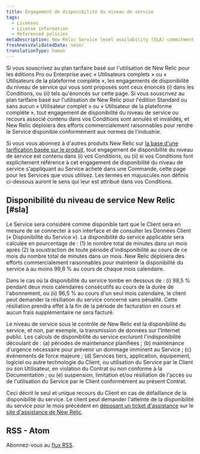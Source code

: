 ```yaml
---
title: Engagement de disponibilité du niveau de service
tags:
  - Licenses
  - License information
  - Referenced policies
metaDescription: New Relic Service level availability (SLA) commitment
freshnessValidatedDate: never
translationType: human
---
```


Si vous souscrivez au plan tarifaire basé sur l&apos;utilisation de New Relic pour les éditions Pro ou Enterprise avec « Utilisateurs complets » ou « Utilisateurs de la plateforme complète », les engagements de disponibilité du niveau de service qui vous sont proposés sont ceux énoncés (i) dans les Conditions, ou (ii) tels qu&apos;énoncés sur cette page. Si vous souscrivez au plan tarifaire basé sur l&apos;utilisation de New Relic pour l&apos;édition Standard ou sans aucun « Utilisateur complet » ou « Utilisateur de la plateforme complète », tout engagement de disponibilité du niveau de service ou recours associé contenu dans vos Conditions sont annulés et invalidés, et New Relic déploiera des efforts commercialement raisonnables pour rendre le Service disponible conformément aux normes de l&apos;industrie.

Si vous vous abonnez à d&apos;autres produits New Relic sur [la base d&apos;une tarification basée sur le produit](/docs/accounts/original-accounts-billing/product-pricing/product-based-pricing), tout engagement de disponibilité du niveau de service est contenu dans (i) vos Conditions, ou (ii) si vos Conditions font explicitement référence à cet engagement de disponibilité du niveau de service s&apos;appliquant au Service acheté dans une Commande, cette page pour les Services que vous utilisez. Les termes en majuscules non définis ci-dessous auront le sens qui leur est attribué dans vos Conditions.

## Disponibilité du niveau de service New Relic [#sla]

Le Service sera considéré comme disponible tant que le Client sera en mesure de se connecter à son interface et de consulter les Données Client (« Disponibilité du Service »). La disponibilité du service applicable sera calculée en pourcentage de : (1) le nombre total de minutes dans un mois après (2) la soustraction de toute période d&apos;indisponibilité au cours de ce mois du nombre total de minutes dans un mois. New Relic déploiera des efforts commercialement raisonnables pour maintenir la disponibilité du service à au moins 99,8 % au cours de chaque mois calendaire.

Dans le cas où la disponibilité du service tombe en dessous de : (i) 98,5 % pendant deux mois calendaires consécutifs au cours de la durée de l&apos;abonnement, ou (ii) 96,5 % au cours d&apos;un seul mois calendaire, le client peut demander la résiliation du service concerné sans pénalité. Cette résiliation prendra effet à la fin de la période de facturation en cours et aucun frais supplémentaire ne sera facturé.

Le niveau de service sous le contrôle de New Relic est la disponibilité du service, et non, par exemple, la transmission de données sur l&apos;Internet public. Les calculs de disponibilité du service excluront l&apos;indisponibilité découlant de : (a) périodes de maintenance planifiées ; (b) maintenance d&apos;urgence nécessaire pour prévenir un dommage imminent au Service ; (c) événements de force majeure ; (d) Services tiers, application, équipement, logiciel ou autre technologie du Client, ou utilisation du Service par le Client ou son Utilisateur, en violation du Contrat ou non conforme à la Documentation ; ou (e) suspension, limitation et/ou résiliation de l&apos;accès ou de l&apos;utilisation du Service par le Client conformément au présent Contrat.

Ceci décrit le seul et unique recours du Client en cas de défaillance de la disponibilité du service. Le client peut demander l&apos;atteinte de la disponibilité du service pour le mois précédent en [déposant un ticket d&apos;assistance](/docs/using-new-relic/welcome-new-relic/get-started/find-help-use-support-portal) sur le [site d&apos;assistance de New Relic](https://support.newrelic.com).

## RSS - Atom

Abonnez-vous au [flux RSS](https://github.com/newrelic/docs-website/commits/develop/src/content/docs/licenses/license-information/referenced-policies/service-level-availability-commitment.mdx.atom).